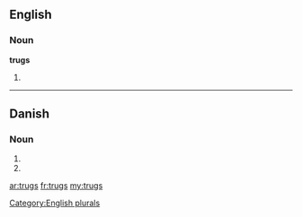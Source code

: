 ==English==

===Noun===
'''trugs'''

# {{plural of|[[trug]]}}

[[Category:English plurals]]

----

==Danish==

===Noun===
{{infl|da|noun form|g=n}}

# {{form of|genitive singular indefinite|trug|lang=da}}
# {{form of|genitive plural indefinite|trug|lang=da}}

[[ar:trugs]]
[[fr:trugs]]
[[my:trugs]]